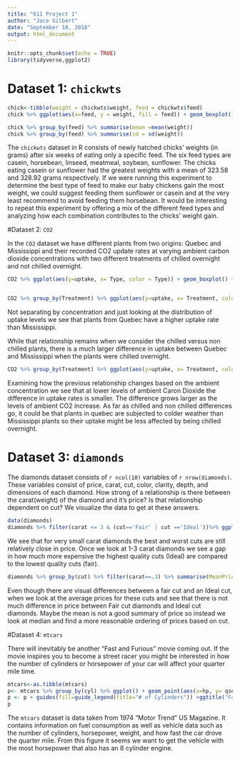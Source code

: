 ```yaml
---
title: "611 Project 1"
author: "Jace Gilbert"
date: "September 18, 2018"
output: html_document
---
```


```r
knitr::opts_chunk$set(echo = TRUE)
library(tidyverse,ggplot2)
```
# Dataset 1: `chickwts`

```r
chick<-tibble(weight = chickwts$weight, feed = chickwts$feed)
chick %>% ggplot(aes(x=feed, y = weight, fill = feed)) + geom_boxplot() + geom_jitter(width=.1) + ylab("Chicks weight in grams") + ggtitle("Which feed leads to heavier chicks?")

chick %>% group_by(feed) %>% summarise(mean =mean(weight))
chick %>% group_by(feed) %>% summarise(sd = sd(weight))


```
The `chickwts` dataset in R consists of newly hatched chicks' weights (in grams) after six weeks of eating only a specific feed. The six feed types are casein, horsebean, linseed, meatmeal, soybean, sunflower. The chicks eating casein or sunflower had the greatest weights with a mean of 323.58 and 328.92 grams respectively. If we were running this experiment to determine the best type of feed to make our baby chickens gain the most weight, we could suggest feeding them sunflower or casein and at the very least recommend to avoid feeding them horsebean.
It would be interesting to repeat this experiment by offering a mix of the different feed types and analyzing how each combination contributes to the chicks' weight gain.

#Dataset 2: `CO2`

In the `CO2` dataset we have different plants from two origins: Quebec and Mississippi and their recorded CO2 update rates at varying ambient carbon dioxide concentrations with two different treatments of chilled overnight and not chilled overnight.

```r
CO2 %>% ggplot(aes(y=uptake, x= Type, color = Type)) + geom_boxplot() + ylab("Update Rate") + xlab("Tree Origin") + ggtitle("Do Quebec plants have higher CO2 uptake?")


CO2 %>% group_by(Treatment) %>% ggplot(aes(y=uptake, x= Treatment, color = Type)) + geom_boxplot() + ylab("Update Rate") + xlab("Chill Status") + ggtitle("Which plants handle the chill better")

```

Not separating by concentration and just looking at the distribution of uptake levels we see that plants from Quebec have a higher uptake rate than Mississippi.

While that relationship remains when we consider the chilled versus non chilled plants, there is a much larger difference in uptake between Quebec and Mississippi when the plants were chilled overnight.

```r
CO2 %>% group_by(Treatment) %>% ggplot(aes(y=uptake, x= Treatment, color = Type)) + geom_boxplot() + facet_wrap(.~ conc) + ylab("Update Rate") + xlab("Chill Status") + ggtitle("Comparing how Quebec and Mississipp plants uptake rates vary with ambient \n CO2 levels")
```

Examining how the previous relationship changes based on the ambient concentration we see that at lower levels of ambient Caron Dioxide the difference in uptake rates is smaller. The difference grows larger as the levels of ambient CO2 increase. As far as chilled and non chilled differences go, it could be that plants in quebec are subjected to colder weather than Mississippi plants so their uptake might be less affected by being chilled overnight.

# Dataset 3: `diamonds`

The diamonds dataset consists of `r ncol(10)` variables of `r nrow(diamonds)`. These variables consist of price, carat, cut, color, clarity, depth, and dimensions of each diamond.
How strong of a relationship is there between the carat(weight) of the diamond and it's price? Is that relationship dependent on cut? We visualize the data to get at these answers.

```r
data(diamonds)
diamonds %>% filter(carat <= 3 & (cut=='Fair' | cut =='Ideal'))%>% ggplot(aes(x=carat, y=price, color = cut)) + geom_smooth() + ylab("Price in $") +ggtitle("Is there a difference between Fair cut diamonds and \n Ideal cut diamonds?")
```


We see that for very small carat diamonds the best and worst cuts are still relatively close in price. Once we look at 1-3 carat diamonds we see a gap in how much more expensive the highest quality cuts (Ideal) are compared to the lowest quality cuts (fair).


```r
diamonds %>% group_by(cut) %>% filter(carat==.3) %>% summarise(MeanPrice = mean(price),MedianPrice= median(price))
```

Even though there are visual differences between a fair cut and an Ideal cut, when we look at the average prices for these cuts and see that there is not much difference in price between Fair cut diamonds and Ideal cut diamonds. Maybe the mean is not a good summary of price so instead we look at median and find a more reasonable ordering of prices based on cut.

#Dataset 4: `mtcars`

There will inevitably be another "Fast and Furious" movie coming out. If the movie inspires you to become a street racer you might be interested in how the number of cylinders or horsepower of your car will affect your quarter mile time.

```r
mtcars<-as.tibble(mtcars)
p<- mtcars %>% group_by(cyl) %>% ggplot() + geom_point(aes(x=hp, y= qsec, color=cyl)) + ylab("Quarter mile time in seconds") + xlab("Gross Horsepower")
p <- p + guides(fill=guide_legend(title="# of Cylinders")) +ggtitle("Fast and Furious: Higher horsepower leads to faster times")
p
```


The `mtcars` dataset is data taken from 1974 "Motor Trend" US Magazine. It contains information on fuel consumption as well as vehicle data such as the number of cylinders, horsepower, weight, and how fast the car drove the quarter mile. From this figure it seems we want to get the vehicle with the most horsepower that also has an 8 cylinder engine.
